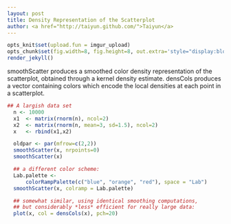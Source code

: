 ```yaml
---
layout: post
title: Density Representation of the Scatterplot
author: <a href="http://taiyun.github.com/">Taiyun</a>
---
```



```r
opts_knit$set(upload.fun = imgur_upload) 
opts_chunk$set(fig.width=8, fig.height=8, out.extra='style="display:block; margin: auto"')
render_jekyll()
```

smoothScatter produces a smoothed color density representation of the scatterplot, obtained through a kernel density estimate. densCols produces a vector containing colors which encode the local densities at each point in a scatterplot.


``` r
## A largish data set
  n <- 10000
  x1  <- matrix(rnorm(n), ncol=2)
  x2  <- matrix(rnorm(n, mean=3, sd=1.5), ncol=2)
  x   <- rbind(x1,x2)

  oldpar <- par(mfrow=c(2,2))
  smoothScatter(x, nrpoints=0)
  smoothScatter(x)

  ## a different color scheme:
  Lab.palette <-
      colorRampPalette(c("blue", "orange", "red"), space = "Lab")
  smoothScatter(x, colramp = Lab.palette)

  ## somewhat similar, using identical smoothing computations,
  ## but considerably *less* efficient for really large data:
  plot(x, col = densCols(x), pch=20)
```


